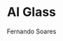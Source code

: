 ---
title: AI Glass
author: Fernando Soares
description: AI Chat box with Glass.
isDraft: false
tags: ["UI"]
publishDate: "2025-08-07 14:41"
cover: /public/uploads/images/portfolio/labs/glass.webp
type: iOS App
---